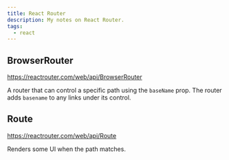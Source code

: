 ```yaml
---
title: React Router
description: My notes on React Router.
tags:
  - react
---
```


## BrowserRouter

https://reactrouter.com/web/api/BrowserRouter

A router that can control a specific path using the `baseName` prop. The router
adds `basename` to any links under its control.

## Route

https://reactrouter.com/web/api/Route

Renders some UI when the path matches.
